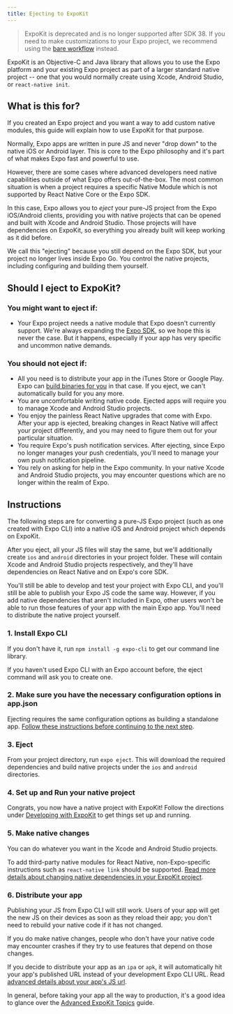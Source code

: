 ```yaml
---
title: Ejecting to ExpoKit
---
```


> ExpoKit is deprecated and is no longer supported after SDK 38. If you need to make customizations to your Expo project, we recommend using the [bare workflow](../workflow/customizing.mdx) instead.

ExpoKit is an Objective-C and Java library that allows you to use the Expo platform and your existing Expo project as part of a larger standard native project -- one that you would normally create using Xcode, Android Studio, or `react-native init`.

## What is this for?

If you created an Expo project and you want a way to add custom native modules, this guide will explain how to use ExpoKit for that purpose.

Normally, Expo apps are written in pure JS and never "drop down" to the native iOS or Android layer. This is core to the Expo philosophy and it's part of what makes Expo fast and powerful to use.

However, there are some cases where advanced developers need native capabilities outside of what Expo offers out-of-the-box. The most common situation is when a project requires a specific Native Module which is not supported by React Native Core or the Expo SDK.

In this case, Expo allows you to _eject_ your pure-JS project from the Expo iOS/Android clients, providing you with native projects that can be opened and built with Xcode and Android Studio. Those projects will have dependencies on ExpoKit, so everything you already built will keep working as it did before.

We call this "ejecting" because you still depend on the Expo SDK, but your project no longer lives inside Expo Go. You control the native projects, including configuring and building them yourself.

## Should I eject to ExpoKit?

### You might want to eject if:

- Your Expo project needs a native module that Expo doesn't currently support. We're always expanding the [Expo SDK](/versions/latest/), so we hope this is never the case. But it happens, especially if your app has very specific and uncommon native demands.

### You should not eject if:

- All you need is to distribute your app in the iTunes Store or Google Play. Expo can [build binaries for you](/archive/classic-updates/building-standalone-apps.mdx) in that case. If you eject, we can't automatically build for you any more.
- You are uncomfortable writing native code. Ejected apps will require you to manage Xcode and Android Studio projects.
- You enjoy the painless React Native upgrades that come with Expo. After your app is ejected, breaking changes in React Native will affect your project differently, and you may need to figure them out for your particular situation.
- You require Expo's push notification services. After ejecting, since Expo no longer manages your push credentials, you'll need to manage your own push notification pipeline.
- You rely on asking for help in the Expo community. In your native Xcode and Android Studio projects, you may encounter questions which are no longer within the realm of Expo.

## Instructions

The following steps are for converting a pure-JS Expo project (such as one created with Expo CLI)
into a native iOS and Android project which depends on ExpoKit.

After you eject, all your JS files will stay the same, but we'll additionally create `ios` and
`android` directories in your project folder. These will contain Xcode and Android Studio projects
respectively, and they'll have dependencies on React Native and on Expo's core SDK.

You'll still be able to develop and test your project with Expo CLI, and you'll still be able to publish
your Expo JS code the same way. However, if you add native dependencies that aren't included
in Expo, other users won't be able to run those features of your app with the main Expo app.
You'll need to distribute the native project yourself.

### 1. Install Expo CLI

If you don't have it, run `npm install -g expo-cli` to get our command line library.

If you haven't used Expo CLI with an Expo account before, the eject command will ask you to create one.

### 2. Make sure you have the necessary configuration options in app.json

Ejecting requires the same configuration options as building a standalone app. [Follow these instructions before continuing to the next step](/archive/classic-updates/building-standalone-apps#2-configure-appjson).

### 3. Eject

From your project directory, run `expo eject`. This will download the required dependencies and
build native projects under the `ios` and `android` directories.

### 4. Set up and Run your native project

Congrats, you now have a native project with ExpoKit! Follow the directions under [Developing with ExpoKit](expokit.mdx) to get things set up and running.

### 5. Make native changes

You can do whatever you want in the Xcode and Android Studio projects.

To add third-party native modules for React Native, non-Expo-specific instructions such as `react-native link` should be supported. [Read more details about changing native dependencies in your ExpoKit project](expokit.mdx#changing-native-dependencies).

### 6. Distribute your app

Publishing your JS from Expo CLI will still work. Users of your app will get the new JS on their
devices as soon as they reload their app; you don't need to rebuild your native code if it has
not changed.

If you do make native changes, people who don't have your native code may encounter crashes if
they try to use features that depend on those changes.

If you decide to distribute your app as an `ipa` or `apk`, it will automatically hit
your app's published URL instead of your development Expo CLI URL. Read [advanced details about your app's JS url](advanced-expokit-topics.mdx#configuring-the-js-url).

In general, before taking your app all the way to production, it's a good idea to glance over the [Advanced ExpoKit Topics](advanced-expokit-topics.mdx) guide.
